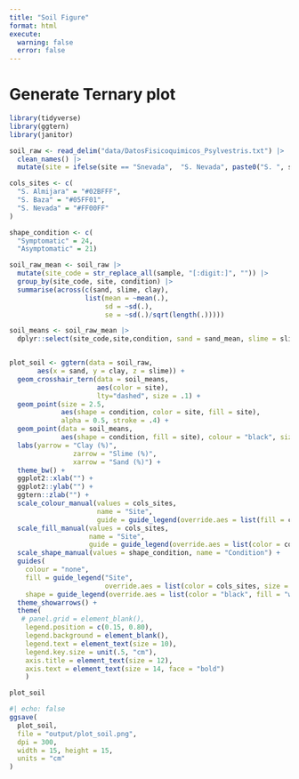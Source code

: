 ```yaml
---
title: "Soil Figure"
format: html
execute: 
  warning: false
  error: false
---
```


# Generate Ternary plot

```r
library(tidyverse)
library(ggtern)
library(janitor)
```


```r
soil_raw <- read_delim("data/DatosFisicoquimicos_Psylvestris.txt") |> 
  clean_names() |> 
  mutate(site = ifelse(site == "Snevada",  "S. Nevada", paste0("S. ", site)))
```


```r
cols_sites <- c(
  "S. Almijara" = "#02BFFF",
  "S. Baza" = "#05FF01",
  "S. Nevada" = "#FF00FF"
)

shape_condition <- c(
  "Symptomatic" = 24, 
  "Asymptomatic" = 21)
```


```r
soil_raw_mean <- soil_raw |> 
  mutate(site_code = str_replace_all(sample, "[:digit:]", "")) |> 
  group_by(site_code, site, condition) |> 
  summarise(across(c(sand, slime, clay), 
                   list(mean = ~mean(.), 
                        sd = ~sd(.), 
                        se = ~sd(.)/sqrt(length(.)))))

soil_means <- soil_raw_mean |> 
  dplyr::select(site_code,site,condition, sand = sand_mean, slime = slime_mean, clay = clay_mean)


plot_soil <- ggtern(data = soil_raw, 
       aes(x = sand, y = clay, z = slime)) +
  geom_crosshair_tern(data = soil_means, 
                      aes(color = site),
                      lty="dashed", size = .1) + 
  geom_point(size = 2.5, 
             aes(shape = condition, color = site, fill = site), 
             alpha = 0.5, stroke = .4) +
  geom_point(data = soil_means, 
             aes(shape = condition, fill = site), colour = "black", size = 4) + 
  labs(yarrow = "Clay (%)", 
                zarrow = "Slime (%)",
                xarrow = "Sand (%)") +
  theme_bw() +
  ggplot2::xlab("") +
  ggplot2::ylab("") +
  ggtern::zlab("") +
  scale_colour_manual(values = cols_sites, 
                      name = "Site",
                      guide = guide_legend(override.aes = list(fill = cols_sites))) +
  scale_fill_manual(values = cols_sites, 
                    name = "Site",
                    guide = guide_legend(override.aes = list(color = cols_sites))) +
  scale_shape_manual(values = shape_condition, name = "Condition") +
  guides(
    colour = "none",
    fill = guide_legend("Site", 
                        override.aes = list(color = cols_sites, size = 1.5)),
    shape = guide_legend(override.aes = list(color = "black", fill = "white", size = 1.5))) +
  theme_showarrows() +
  theme(
   # panel.grid = element_blank(),
    legend.position = c(0.15, 0.80),
    legend.background = element_blank(),
    legend.text = element_text(size = 10),
    legend.key.size = unit(.5, "cm"),
    axis.title = element_text(size = 12), 
    axis.text = element_text(size = 14, face = "bold")
    ) 

plot_soil 
```

```r
#| echo: false
ggsave(
  plot_soil, 
  file = "output/plot_soil.png",
  dpi = 300,
  width = 15, height = 15,
  units = "cm"
)
```

  
 